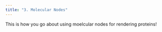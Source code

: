 ```yaml
---
title: "3. Molecular Nodes"
---
```


This is how you go about using moelcular nodes for rendering proteins!

